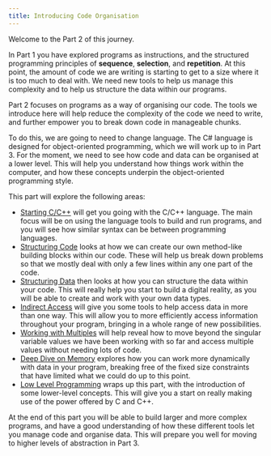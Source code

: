 ```yaml
---
title: Introducing Code Organisation
---
```


Welcome to the Part 2 of this journey.

<div class="not-content">
  <YouTube id="7WlGXFNK7fE" params="fs=1&modestbranding=1&rel=0&autoplay=1"/>
</div>

In Part 1 you have explored programs as instructions, and the structured programming principles of **sequence**, **selection**, and **repetition**.
At this point, the amount of code we are writing is starting to get to a size where it is too much to deal with. We need new tools to help us manage this complexity and to help us structure the data within our programs.

Part 2 focuses on programs as a way of organising our code. The tools we introduce here will help reduce the complexity of the code we need to write, and further empower you to break down code in manageable chunks.

To do this, we are going to need to change language. The C# language is designed for object-oriented programming, which we will work up to in Part 3. For the moment, we need to see how code and data can be organised at a lower level. This will help you understand how things work within the computer, and how these concepts underpin the object-oriented programming style.

This part will explore the following areas:

- [Starting C/C++](../1-starting-cpp/0-overview) will get you going with the C/C++ language. The main focus will be on using the language tools to build and run programs, and you will see how similar syntax can be between programming languages.
- [Structuring Code](../2-organising-code/0-overview) looks at how we can create our own method-like building blocks within our code. These will help us break down problems so that we mostly deal with only a few lines within any one part of the code.
- [Structuring Data](../3-structuring-data/0-overview) then looks at how you can structure the data within your code. This will really help you start to build a digital reality, as you will be able to create and work with your own data types.
- [Indirect Access](../4-indirect-access/0-overview) will give you some tools to help access data in more than one way. This will allow you to more efficiently access information throughout your program, bringing in a whole range of new possibilities.
- [Working with Multiples](../5-working-with-multiples/0-overview) will help reveal how to move beyond the singular variable values we have been working with so far and access multiple values without needing lots of code.
- [Deep Dive on Memory](../6-deep-dive-memory/0-overview) explores how you can work more dynamically with data in your program, breaking free of the fixed size constraints that have limited what we could do up to this point.
- [Low Level Programming](../9-low-level-programming/0-overview) wraps up this part, with the introduction of some lower-level concepts. This will give you a start on really making use of the power offered by C and C++.

At the end of this part you will be able to build larger and more complex programs, and have a good understanding of how these different tools let you manage code and organise data. This will prepare you well for moving to higher levels of abstraction in Part 3.
